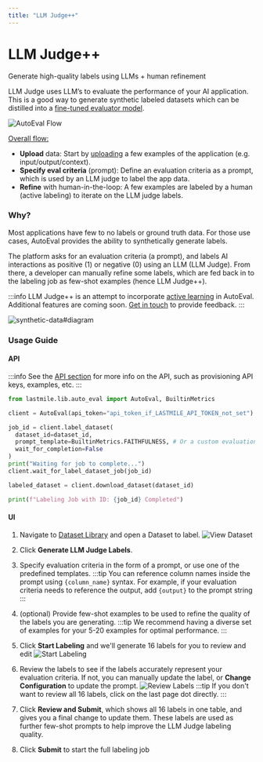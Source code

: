 ```yaml
---
title: "LLM Judge++"
---
```



# LLM Judge++

Generate high-quality labels using LLMs + human refinement

LLM Judge uses LLM’s to evaluate the performance of your AI application. This is a good way to generate synthetic labeled datasets which can be distilled into a [fine-tuned evaluator model](/autoeval/fine-tune).

![AutoEval Flow](/img/autoeval_flow_labeling.png)

<u>Overall flow:</u>
* **Upload** data: Start by [uploading](/autoeval/datasets) a few examples of the application (e.g. input/output/context).
* **Specify eval criteria** (prompt): Define an evaluation criteria as a prompt, which is used by an LLM judge to label the app data.
* **Refine** with human-in-the-loop: A few examples are labeled by a human (active labeling) to iterate on the LLM judge labels.

### Why?

Most applications have few to no labels or ground truth data. For those use cases, AutoEval provides the ability to synthetically generate labels.

The platform asks for an evaluation criteria (a prompt), and labels AI interactions as positive (1) or negative (0) using an LLM (LLM Judge).
From there, a developer can manually refine some labels, which are fed back in to the labeling job as few-shot examples (hence LLM Judge++).

:::info
LLM Judge++ is an attempt to incorporate [active learning](https://en.wikipedia.org/wiki/Active_learning_(machine_learning)) in AutoEval.
Additional features are coming soon. [Get in touch](https://discord.com/invite/xBhNKTetGx) to provide feedback.
:::

![synthetic-data#diagram](https://andrew-dev-s3.s3.amazonaws.com/synth-data-diagram.png)

### Usage Guide

#### API

:::info
See the [API section](/category/api) for more info on the API, such as provisioning API keys, examples, etc.
:::

<Tabs groupId="label_dataset">
  <TabItem value="python">
  
  ```python title="label_dataset"
from lastmile.lib.auto_eval import AutoEval, BuiltinMetrics

client = AutoEval(api_token="api_token_if_LASTMILE_API_TOKEN_not_set")

job_id = client.label_dataset(
    dataset_id=dataset_id,
    prompt_template=BuiltinMetrics.FAITHFULNESS, # Or a custom evaluation prompt criteria
    wait_for_completion=False
)
print("Waiting for job to complete...")
client.wait_for_label_dataset_job(job_id)

labeled_dataset = client.download_dataset(dataset_id)

print(f"Labeling Job with ID: {job_id} Completed")
```

  </TabItem>
</Tabs>

#### UI

1. Navigate to [Dataset Library](https://lastmileai.dev/datasets) and open a Dataset to label.
![View Dataset](/img/datasets/get_dataset.png)

2. Click **Generate LLM Judge Labels**.
3. Specify evaluation criteria in the form of a prompt, or use one of the predefined templates.
   :::tip
   You can reference column names inside the prompt using `{column_name}` syntax. For example, if your evaluation criteria needs to reference the output, add `{output}` to the prompt string
   :::
4. (optional) Provide few-shot examples to be used to refine the quality of the labels you are generating.
   :::tip
   We recommend having a diverse set of examples for your 5-20 examples for optimal performance.
   :::
5. Click **Start Labeling** and we'll generate 16 labels for you to review and edit
![Start Labeling](/img/labeling/labeling_criteria.png)
6. Review the labels to see if the labels accurately represent your evaluation criteria. 
If not, you can manually update the label, or **Change Configuration** to update the prompt.
![Review Labels](/img/labeling/labeling_review.png)
   :::tip
   If you don't want to review all 16 labels, click on the last page dot directly.
   :::
9. Click **Review and Submit**, which shows all 16 labels in one table, and gives you a final change to update them. 
These labels are used as further few-shot prompts to help improve the LLM Judge labeling quality.
10. Click **Submit** to start the full labeling job